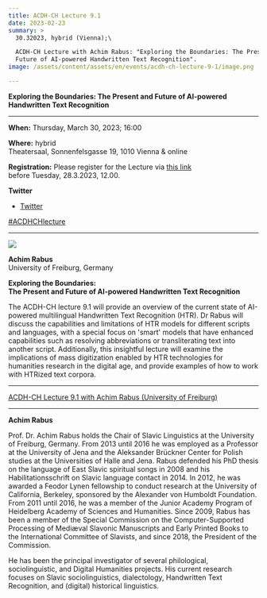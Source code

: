 ```yaml
---
title: ACDH-CH Lecture 9.1
date: 2023-02-23
summary: >
  30.32023, hybrid (Vienna);\

  ACDH-CH Lecture with Achim Rabus: "Exploring the Boundaries: The Present and
  Future of AI-powered Handwritten Text Recognition".
image: /assets/content/assets/en/events/acdh-ch-lecture-9-1/image.png

---
```


**Exploring the Boundaries: The Present and Future of AI-powered Handwritten Text Recognition**

***

**When:** Thursday, March 30, 2023; 16:00

**Where:** hybrid\
Theatersaal, Sonnenfelsgasse 19, 1010 Vienna & online

**Registration:** Please register for the Lecture via [this link](https://www.oeaw.ac.at/acdh/events/registration/acdh-ch-lecture-91)\
before Tuesday, 28.3.2023, 12.00.

**Twitter**

* [Twitter](https://twitter.com/AtClariah)

[#ACDHCHlecture](https://twitter.com/search?q=%23ACDHCHLecture\&src=typed_query)

***

![](/assets/content/assets/en/events/acdh-ch-lecture-9-1/achim_rabus-684x1024.jpeg)

**Achim Rabus**\
University of Freiburg, Germany

**Exploring the Boundaries:**\
**The Present and Future of AI-powered Handwritten Text Recognition**

The ACDH-CH lecture 9.1 will provide an overview of the current state of AI-powered multilingual Handwritten Text Recognition (HTR). Dr Rabus will discuss the capabilities and limitations of HTR models for different scripts and languages, with a special focus on 'smart' models that have enhanced capabilities such as resolving abbreviations or transliterating text into another script. Additionally, this insightful lecture will examine the implications of mass digitization enabled by HTR technologies for humanities research in the digital age, and provide examples of how to work with HTRized text corpora.

***

[ACDH-CH Lecture 9.1 with Achim Rabus (University of Freiburg)](https://www.youtube.com/embed/GuPgNAsn88k?feature=oembed)

***

**Achim Rabus**

Prof. Dr. Achim Rabus holds the Chair of Slavic Linguistics at the University of Freiburg, Germany. From 2013 until 2016 he was employed as a Professor at the University of Jena and the Aleksander Brückner Center for Polish studies at the Universities of Halle and Jena. Rabus defended his PhD thesis on the language of East Slavic spiritual songs in 2008 and his Habilitationsschrift on Slavic language contact in 2014. In 2012, he was awarded a Feodor Lynen fellowship to conduct research at the University of California, Berkeley, sponsored by the Alexander von Humboldt Foundation. From 2011 until 2016, he was a member of the Junior Academy Program of Heidelberg Academy of Sciences and Humanities. Since 2009, Rabus has been a member of the Special Commission on the Computer-Supported Processing of Mediæval Slavonic Manuscripts and Early Printed Books to the International Committee of Slavists, and since 2018, the President of the Commission.

He has been the principal investigator of several philological, sociolinguistic, and Digital Humanities projects. His current research focuses on Slavic sociolinguistics, dialectology, Handwritten Text Recognition, and (digital) historical linguistics.
